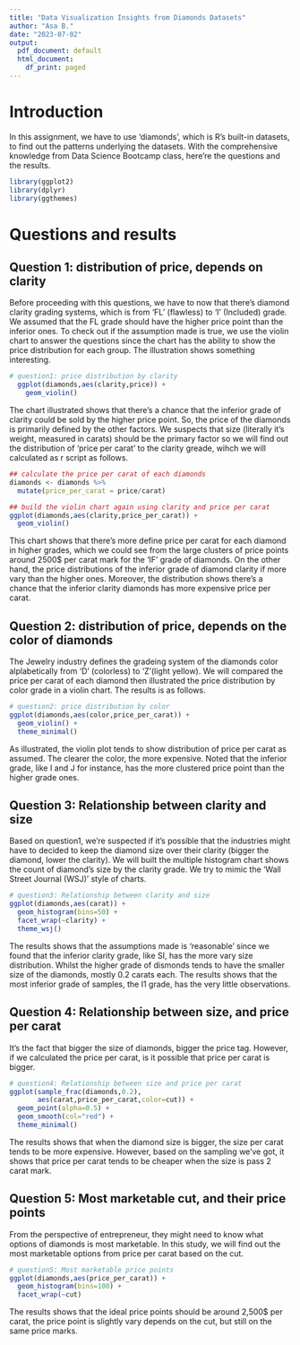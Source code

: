 ```yaml
---
title: "Data Visualization Insights from Diamonds Datasets"
author: "Asa B."
date: "2023-07-02"
output:
  pdf_document: default
  html_document:
    df_print: paged
---
```


# Introduction
In this assignment, we have to use ‘diamonds’, which is R’s built-in datasets, to find out the patterns underlying the datasets. With the comprehensive knowledge from Data Science Bootcamp class, here’re the questions and the results.

```r
library(ggplot2)
library(dplyr)
library(ggthemes)
```

# Questions and results
## Question 1: distribution of price, depends on clarity

Before proceeding with this questions, we have to now that there's diamond clarity grading systems, which is from 'FL' (flawless) to 'I' (Included) grade. We assumed that the FL grade should have the higher price point than the inferior ones. To check out if the assumption made is true, we use the violin chart to answer the questions since the chart has the ability to show the price distribution for each group. The illustration shows something interesting.

```r
# question1: price distribution by clarity 
  ggplot(diamonds,aes(clarity,price)) +
    geom_violin()
```
    
The chart illustrated shows that there's a chance that the inferior grade of clarity could be sold by the higher price point. So, the price of the diamonds is primarily defined by the other factors. We suspects that size (literally it's weight, measured in carats) should be the primary factor so we will find out the distribution of 'price per carat' to the clarity greade, wihch we will calculated as r script as follows.

```r
## calculate the price per carat of each diamonds
diamonds <- diamonds %>%
  mutate(price_per_carat = price/carat)

## build the violin chart again using clarity and price per carat
ggplot(diamonds,aes(clarity,price_per_carat)) +
  geom_violin()
```

This chart shows that there’s more define price per carat for each diamond in higher grades, which we could see from the large clusters of price points around 2500$ per carat mark for  the ‘IF’ grade of diamonds. On the other hand, the price distributions of the inferior grade of diamond clarity if more vary than the higher ones. Moreover, the distribution shows there’s a chance that the inferior clarity diamonds has more expensive price per carat.

## Question 2: distribution of price, depends on the color of diamonds
The Jewelry industry defines the gradeing system of the diamonds color alplabetically from 'D' (colorless) to 'Z'(light yellow). We will compared the price per carat of each diamond then illustrated the price distribution by color grade in a violin chart. The results is as follows.
```r
# question2: price distribution by color
ggplot(diamonds,aes(color,price_per_carat)) + 
  geom_violin() +
  theme_minimal()
```

As illustrated, the violin plot tends to show distribution of price per carat as assumed. The clearer the color, the more expensive. Noted that the inferior grade, like I and J for instance, has the more clustered price point than the higher grade ones.

## Question 3: Relationship between clarity and size
Based on question1, we're suspected if it's possible that the industries might have to decided to keep the diamond size over their clarity (bigger the diamond, lower the clarity). We will built the multiple histogram chart shows the count of diamond's size by the clarity grade. We try to mimic the 'Wall Street Journal (WSJ)' style of charts.
```r
# question3: Relationship between clarity and size
ggplot(diamonds,aes(carat)) + 
  geom_histogram(bins=50) +
  facet_wrap(~clarity) + 
  theme_wsj()
```
The results shows that the assumptions made is ‘reasonable’ since we found that the inferior clarity grade, like SI, has the more vary size distribution. Whilst the higher grade of dismonds tends to have the smaller size of the diamonds, mostly 0.2 carats each. The results shows that the most inferior grade of samples, the I1 grade, has the very little observations.

## Question 4: Relationship between size, and price per carat
It’s the fact that bigger the size of diamonds, bigger the price tag. However, if we calculated the price per carat, is it possible that price per carat is bigger.
```r
# question4: Relationship between size and price per carat
ggplot(sample_frac(diamonds,0.2),
       aes(carat,price_per_carat,color=cut)) +
  geom_point(alpha=0.5) + 
  geom_smooth(col="red") +
  theme_minimal()
```
The results shows that when the diamond size is bigger, the size per carat tends to be more expensive. However, based on the sampling we’ve got, it shows that price per carat tends to be cheaper when the size is pass 2 carat mark.

## Question 5: Most marketable cut, and their price points
From the perspective of entrepreneur, they might need to know what options of diamonds is most marketable. In this study, we will find out the most marketable options from price per carat based on the cut.

```r
# question5: Most marketable price points
ggplot(diamonds,aes(price_per_carat)) +
  geom_histogram(bins=100) +
  facet_wrap(~cut)
```
The results shows that the ideal price points should be around 2,500$ per carat, the price point is slightly vary depends on the cut, but still on the same price marks.